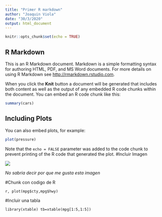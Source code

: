 ```yaml
---
title: "Primer R markdown"
author: "Joaquin Viola"
date: "30/3/2020"
output: html_document
---
```


```r
knitr::opts_chunk$set(echo = TRUE)
```

## R Markdown

This is an R Markdown document. Markdown is a simple formatting syntax for authoring HTML, PDF, and MS Word documents. For more details on using R Markdown see <http://rmarkdown.rstudio.com>.

When you click the **Knit** button a document will be generated that includes both content as well as the output of any embedded R code chunks within the document. You can embed an R code chunk like this:

```r
summary(cars)
```

## Including Plots

You can also embed plots, for example:

```r
plot(pressure)
```

Note that the `echo = FALSE` parameter was added to the code chunk to prevent printing of the R code that generated the plot.
#Incluir Imagen

![](flaco.jpg)

*No sabria decir por que me gusta esta imagen*

#Chunk con codigo de R

``r, plot(mpg$cty,mpg$hwy)``

#Incluir una tabla

``library(xtable)
tb=xtable(mpg[1:5,1:5])``

